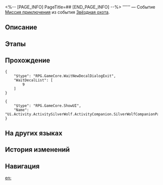 <%-- [PAGE_INFO]
PageTitle=##
[END_PAGE_INFO] --%>
{{Дополнить|Диалоги.}}
{{Миссия Инфобокс
|id              = 8000162
|Название        = 
|Изображение     = Миссия .png
|Тип             = Миссия приключения
|Событие         = Звёздная охота
|Глава           = 
|Условия         = Завершена {{cx}}<!--Hidden Mission ID 2000706-->
|Персонажи       = Первопроходец
|СтартЛокация    = [[Космическая станция «Герта»]] — [[Офис Герты]]
|Мир             = Космическая станция «Герта»
|Предыдущая      = 
|Следующая       = 
|Награды         = 
}}
'''''' — Событие [[Миссия приключения]] из события [[Звёздная охота]].

==Описание==
{{Описание|<!--официальное описание из Перекрёстка судеб-->}}

==Этапы==


==Прохождение==
{{Дополнить}}
<pre>{
	"$type": "RPG.GameCore.WaitNewDecalDialogExit",
	"WaitDecalList": [
		9
	]
}</pre>
<pre>{
	"$type": "RPG.GameCore.ShowUI",
	"Name": "Ui.Activity.ActivitySilverWolf.ActivityCompanion.SilverWolfCompanionPage"
}</pre>
{{Диалог Конец}}

==На других языках==
{{На других языках
|en   = 
|zhs  = 
|zht  = 
|ja   = 
|ko   = 
|es   = 
|fr   = 
|ru   = 
|th   = 
|vi   = 
|de   = 
|id   = 
|pt   = 
}}

==История изменений==
{{История изменений|3.5}}

==Навигация==
{{Миссия приключения Навбокс|Глава }}

[[en:]]
